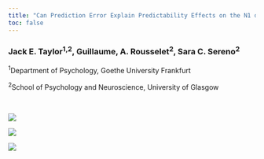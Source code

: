 ```yaml
---
title: "Can Prediction Error Explain Predictability Effects on the N1 during Picture-Word Verification?"
toc: false
---
```


<h3>Jack E. Taylor<sup>1,2</sup>, Guillaume, A. Rousselet<sup>2</sup>, Sara C. Sereno<sup>2</sup> <br></h3>

<sup>1</sup>Department of Psychology, Goethe University Frankfurt

<sup>2</sup>School of Psychology and Neuroscience, University of Glasgow

<br>

::: {layout-ncol="3"}
![](img/logo_goethe.png){vertical-align="center," fig-align="center"}

![](img/logo_gla.png){vertical-align="center," fig-align="center"}

![](img/logo_esrc.png){vertical-align="center," fig-align="center"}
:::
